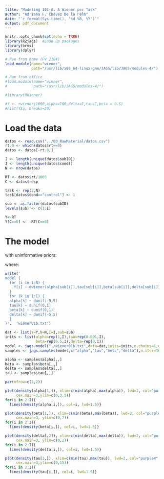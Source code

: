 ```yaml
---
title: "Modeling 101-A: A Wiener per Task"
author: "Adriana F. Chávez De la Peña"
date: "`r format(Sys.time(), '%d %B, %Y')`"
output: pdf_document
---
```


```r
knitr::opts_chunk$set(echo = TRUE)
library(R2jags)  #Load up packages
library(brms)
library(dplyr)

# Run from home (PV 2104)
load.module(name="wiener",
            path="/usr/lib/x86_64-linux-gnu/JAGS/lib/JAGS/modules-4/")

# Run from office
#load.module(name="wiener",
#            path="/usr/lib/JAGS/modules-4/")
```

```r
#library(RWiener)

#Y <- rwiener(1000,alpha=100,delta=1,tau=1,beta = 0.5)
#hist(Y$q, breaks=20)
```

# Load the data

```r
datos <- read.csv("../00_RawMaterial/datos.csv")
rt.0 <- which(datos$rt==0)
datos <- datos[-rt.0,]

I <- length(unique(datos$subID))
J <- length(unique(datos$cond))
N <- nrow(datos)

RT <- datos$rt/1000
C <- datos$resp

task <- rep(2,N)
task[datos$cond=="control"] <- 1

sub <- as.factor(datos$subID)
levels(sub) <- c(1:I)

Y<-RT
Y[C==0] <- -RT[C==0]
```

# The model

\begin{align*}
Y = (Choice,RT)
\end{align*}

\begin{align*}
Y_{ijk} \sim \mbox{Wiener}(\alpha_j,\tau_j,\beta_j,\delta_j)
\end{align*}

with uninformative priors:

\begin{align*}
\alpha_j \sim \mbox{Uniform}(0,100)\\
\tau_j \sim \mbox{InverseGamma}(0.5,0.5)\\
\beta_j \sim \mbox{Uniform}(0,1)\\
\delta_j \sim \mbox{Normal}(0,20)\\
\end{align*}

where:

\begin{align*}
\alpha && \mbox{Threshold separation} && \alpha &> 0\\
\tau && \mbox{Non-decision time} && \tau &> 0\\
\beta && \mbox{Bias towards "Yes"} && 0 < &\beta < 1\\
\delta && \mbox{Drift rate} && \delta \sim &\mbox{Normal}(0,1)\\
\end{align*}

```r
write('
model {
  for (i in 1:N) {
    Y[i] ~ dwiener(alpha[sub[i]],tau[sub[i]],beta[sub[i]],delta[sub[i]])
  }
  for (k in 1:I) {
  alpha[k] ~ dunif(-5,5)
  tau[k] ~ dunif(0,1)
  beta[k] ~ dunif(0,1)
  delta[k] ~ dunif(-5,5)
  }
}',  'wiener01b.txt')
```

```r
dat <- list(Y=Y,N=N,I=I,sub=sub)
inits <- list(alpha=rep(1,I),tau=rep(0.001,I),
              beta=rep(0.5,I),delta=rep(0,I))
model <- jags.model("./wiener01b.txt",data=dat,inits=inits,n.chains=1,n.adapt=0)
samples <- jags.samples(model,c("alpha","tau","beta","delta"),n.iter=1000,thin=1)
```

```r
alpha <- samples$alpha[,,]
beta <- samples$beta[,,]
delta <- samples$delta[,,]
tau <- samples$tau[,,]
```

```r
par(mfrow=c(2,2))

plot(density(alpha[1,]), xlim=c(min(alpha),max(alpha)), lwd=2, col="purple4", main=expression(paste(alpha)),
     cex.main=3,ylim=c(0,3.5))
for(i in 2:I){
  lines(density(alpha[i,]), col=i, lwd=1.5)}

plot(density(beta[1,]), xlim=c(min(beta),max(beta)), lwd=2, col="purple4", main=expression(paste(beta)),
     cex.main=3, ylim=c(0,7))
for(i in 2:I){
  lines(density(beta[i,]), col=i, lwd=1.5)}

plot(density(delta[,2]), xlim=c(min(delta),max(delta)), lwd=2, col="purple4", main=expression(paste(delta)),
     cex.main=3, ylim=c(0,2))
for(i in 2:I){
  lines(density(delta[i,]), col=i, lwd=1.5)}

plot(density(tau[1,]), xlim=c(min(tau),max(tau)), lwd=2, col="purple4", main=expression(paste(tau)),
     cex.main=3,ylim=c(0,15))
for(i in 2:I){
  lines(density(tau[i,]), col=i, lwd=1.5)}
```